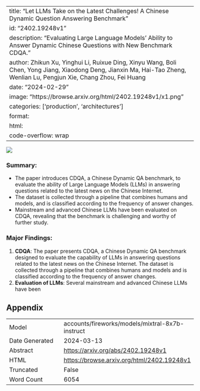
---
title: "Let LLMs Take on the Latest Challenges! A Chinese Dynamic Question Answering Benchmark"
id: "2402.19248v1"
description: "Evaluating Large Language Models' Ability to Answer Dynamic Chinese Questions with New Benchmark CDQA."
author: Zhikun Xu, Yinghui Li, Ruixue Ding, Xinyu Wang, Boli Chen, Yong Jiang, Xiaodong Deng, Jianxin Ma, Hai-Tao Zheng, Wenlian Lu, Pengjun Xie, Chang Zhou, Fei Huang
date: "2024-02-29"
image: "https://browse.arxiv.org/html/2402.19248v1/x1.png"
categories: ['production', 'architectures']
format:
  html:
    code-overflow: wrap
---

![](https://browse.arxiv.org/html/2402.19248v1/x1.png)

### Summary:

- The paper introduces CDQA, a Chinese Dynamic QA benchmark, to evaluate the ability of Large Language Models (LLMs) in answering questions related to the latest news on the Chinese Internet.
- The dataset is collected through a pipeline that combines humans and models, and is classified according to the frequency of answer changes.
- Mainstream and advanced Chinese LLMs have been evaluated on CDQA, revealing that the benchmark is challenging and worthy of further study.

### Major Findings:
1. **CDQA**: The paper presents CDQA, a Chinese Dynamic QA benchmark designed to evaluate the capability of LLMs in answering questions related to the latest news on the Chinese Internet. The dataset is collected through a pipeline that combines humans and models and is classified according to the frequency of answer changes.
2. **Evaluation of LLMs**: Several mainstream and advanced Chinese LLMs have been

## Appendix

|          |          |
|----------|----------|
| Model     | accounts/fireworks/models/mixtral-8x7b-instruct       |
| Date Generated     | 2024-03-13       |
| Abstract | [https://arxiv.org/abs/2402.19248v1](https://arxiv.org/abs/2402.19248v1)        |
| HTML     | [https://browse.arxiv.org/html/2402.19248v1](https://browse.arxiv.org/html/2402.19248v1)       |
| Truncated       | False       |
| Word Count       | 6054       |